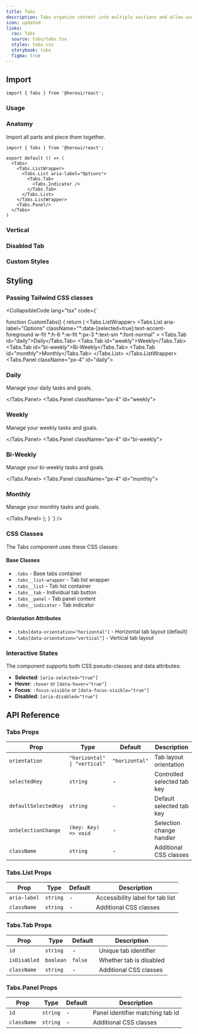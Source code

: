```yaml
---
title: Tabs
description: Tabs organize content into multiple sections and allow users to navigate between them.
icon: updated
links:
  rac: Tabs
  source: tabs/tabs.tsx
  styles: tabs.css
  storybook: tabs
  figma: true
---
```


## Import

```tsx
import { Tabs } from '@heroui/react';
```

### Usage

<ComponentPreview
  name="tabs-basic"
/>

### Anatomy

Import all parts and piece them together.

```tsx
import { Tabs } from '@heroui/react';

export default () => (
  <Tabs>
    <Tabs.ListWrapper>
      <Tabs.List aria-label="Options">
        <Tabs.Tab>
          <Tabs.Indicator />
        </Tabs.Tab>
      </Tabs.List>
    </Tabs.ListWrapper>
    <Tabs.Panel/>
  </Tabs>
)
```

### Vertical

<ComponentPreview
  name="tabs-vertical"
/>

### Disabled Tab

<ComponentPreview
  name="tabs-disabled"
/>

### Custom Styles

<ComponentPreview
  name="tabs-custom-styles"
/>

<RelatedShowcases component="Tabs" />

## Styling

### Passing Tailwind CSS classes

<CollapsibleCode lang="tsx" code={`

function CustomTabs() {
  return (
    <Tabs className="w-full max-w-lg text-center">
      <Tabs.ListWrapper>
        <Tabs.List
          aria-label="Options"
          className="*:data-[selected=true]:text-accent-foreground w-fit *:h-6 *:w-fit *:px-3 *:text-sm *:font-normal"
        >
          <Tabs.Tab id="daily">Daily</Tabs.Tab>
          <Tabs.Tab id="weekly">Weekly</Tabs.Tab>
          <Tabs.Tab id="bi-weekly">Bi-Weekly</Tabs.Tab>
          <Tabs.Tab id="monthly">Monthly</Tabs.Tab>
        </Tabs.List>
      </Tabs.ListWrapper>
      <Tabs.Panel className="px-4" id="daily">
        <h3 className="mb-2 font-semibold">Daily</h3>
        <p className="text-sm text-gray-600">Manage your daily tasks and goals.</p>
      </Tabs.Panel>
      <Tabs.Panel className="px-4" id="weekly">
        <h3 className="mb-2 font-semibold">Weekly</h3>
        <p className="text-sm text-gray-600">Manage your weekly tasks and goals.</p>
      </Tabs.Panel>
      <Tabs.Panel className="px-4" id="bi-weekly">
        <h3 className="mb-2 font-semibold">Bi-Weekly</h3>
        <p className="text-sm text-gray-600">Manage your bi-weekly tasks and goals.</p>
      </Tabs.Panel>
      <Tabs.Panel className="px-4" id="monthly">
        <h3 className="mb-2 font-semibold">Monthly</h3>
        <p className="text-sm text-gray-600">Manage your monthly tasks and goals.</p>
      </Tabs.Panel>
    </Tabs>
  );
}
`} />

### CSS Classes

The Tabs component uses these CSS classes:

#### Base Classes
- `.tabs` - Base tabs container
- `.tabs__list-wrapper` - Tab list wrapper
- `.tabs__list` - Tab list container
- `.tabs__tab` - Individual tab button
- `.tabs__panel` - Tab panel content
- `.tabs__indicator` - Tab indicator

#### Orientation Attributes
- `.tabs[data-orientation="horizontal"]` - Horizontal tab layout (default)
- `.tabs[data-orientation="vertical"]` - Vertical tab layout

### Interactive States

The component supports both CSS pseudo-classes and data attributes:

- **Selected**: `[aria-selected="true"]`
- **Hover**: `:hover` or `[data-hover="true"]`
- **Focus**: `:focus-visible` or `[data-focus-visible="true"]`
- **Disabled**: `[aria-disabled="true"]`



## API Reference

### Tabs Props

| Prop | Type | Default | Description |
|------|------|---------|-------------|
| `orientation` | `"horizontal" \| "vertical"` | `"horizontal"` | Tab layout orientation |
| `selectedKey` | `string` | - | Controlled selected tab key |
| `defaultSelectedKey` | `string` | - | Default selected tab key |
| `onSelectionChange` | `(key: Key) => void` | - | Selection change handler |
| `className` | `string` | - | Additional CSS classes |

### Tabs.List Props

| Prop | Type | Default | Description |
|------|------|---------|-------------|
| `aria-label` | `string` | - | Accessibility label for tab list |
| `className` | `string` | - | Additional CSS classes |

### Tabs.Tab Props

| Prop | Type | Default | Description |
|------|------|---------|-------------|
| `id` | `string` | - | Unique tab identifier |
| `isDisabled` | `boolean` | `false` | Whether tab is disabled |
| `className` | `string` | - | Additional CSS classes |

### Tabs.Panel Props

| Prop | Type | Default | Description |
|------|------|---------|-------------|
| `id` | `string` | - | Panel identifier matching tab id |
| `className` | `string` | - | Additional CSS classes |
